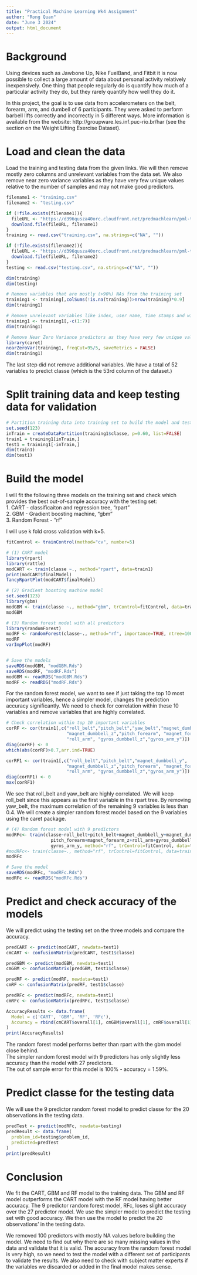 ---
title: "Practical Machine Learning Wk4 Assignment"
author: "Rong Quan"
date: "June 3 2024"
output: html_document
---

# Background
Using devices such as Jawbone Up, Nike FuelBand, and Fitbit it is now possible to collect a large amount of 
data about personal activity relatively inexpensively. One thing that people regularly do is 
quantify how much of a particular activity they do, but they rarely quantify how well they do it. 

In this project, the goal is to use data from accelerometers on the belt, forearm, arm, and dumbell of 6 participants. 
They were asked to perform barbell lifts correctly and incorrectly in 5 different ways. 
More information is available from the website: http://groupware.les.inf.puc-rio.br/har 
(see the section on the Weight Lifting Exercise Dataset).
   
   
# Load and clean the data
   
Load the training and testing data from the given links. We will then remove mostly zero columns and unrelevant
variables from the data set. We also remove near zero variance variables as they have very few unique values 
relative to the number of samples and may not make good predictors.
   
   
```{r}
filename1 <- "training.csv"
filename2 <- "testing.csv"

if (!file.exists(filename1)){
  fileURL <- "https://d396qusza40orc.cloudfront.net/predmachlearn/pml-training.csv"
  download.file(fileURL, filename1)
}
training <- read.csv("training.csv", na.strings=c("NA", ""))

if (!file.exists(filename2)){
  fileURL <- "https://d396qusza40orc.cloudfront.net/predmachlearn/pml-testing.csv"
  download.file(fileURL, filename2)
}
testing <- read.csv("testing.csv", na.strings=c("NA", ""))

dim(training)
dim(testing)

# Remove variables that are mostly (>90%) NAs from the training set
training1 <- training[,colSums(!is.na(training))>nrow(training)*0.9]
dim(training1)

# Remove unrelevant variables like index, user name, time stamps and windows, i.e. columns 1 to 7
training1 <- training1[,-c(1:7)]
dim(training1)

# Remove Near Zero Variance predictors as they have very few unique values relative to the number of samples 
library(caret)
nearZeroVar(training1, freqCut=95/5, saveMetrics = FALSE)
dim(training1)
```
   
   
The last step did not remove additional variables. We have a total of 52 variables to predict classe (which is the 
53rd column of the dataset.)
   
   
# Split training data and keep testing data for validation
   
```{r}
# Partition training data into training set to build the model and testing set to predict and test model accuracy.
set.seed(123)
inTrain = createDataPartition(training1$classe, p=0.60, list=FALSE)
train1 = training1[inTrain,]
test1 = training1[-inTrain,]
dim(train1)
dim(test1)
```
   
   
# Build the model
   
I will fit the following three models on the training set and check which provides the best out-of-sample accuracy with 
the testing set:   
1. CART - classificaiton and regression tree, "rpart"   
2. GBM - Gradient boosting machine, "gbm"   
3. Random Forest - "rf"   
   
I will use k fold cross validation with k=5.
   
   
```{r}
fitControl <- trainControl(method="cv", number=5)

# (1) CART model
library(rpart)
library(rattle)
modCART <- train(classe ~., method="rpart", data=train1)
print(modCART$finalModel)
fancyRpartPlot(modCART$finalModel)

# (2) Gradient boosting machine model
set.seed(123)
library(gbm)
modGBM <- train(classe ~., method="gbm", trControl=fitControl, data=train1, verbose=FALSE)
modGBM

# (3) Random forest model with all predictors
library(randomForest)
modRF <- randomForest(classe~., method="rf", importance=TRUE, ntree=100, data=train1)
modRF
varImpPlot(modRF)


# Save the models
saveRDS(modGBM, "modGBM.Rds")
saveRDS(modRF, "modRF.Rds")
modGBM <- readRDS("modGBM.Rds")
modRF <- readRDS("modRF.Rds")
```
   
   
For the random forest model, we want to see if just taking the top 10 most important variables, hence a simpler model, 
changes the prediction accuracy significantly. We need to check for correlation within these 10 variables and remove
variables that are highly correlated.
   
   
```{r}
# Check correlation within top 10 important variables
corRF <- cor(train1[,c("roll_belt","pitch_belt","yaw_belt","magnet_dumbbell_y", 
                       "magnet_dumbbell_z","pitch_forearm", "magnet_forearm_z", 
                       "roll_arm", "gyros_dumbbell_z","gyros_arm_y")])
diag(corRF) <- 0
which(abs(corRF)>0.7,arr.ind=TRUE)

corRF1 <- cor(train1[,c("roll_belt","pitch_belt","magnet_dumbbell_y", 
                       "magnet_dumbbell_z","pitch_forearm", "magnet_forearm_z", 
                       "roll_arm", "gyros_dumbbell_z","gyros_arm_y")])
diag(corRF1) <- 0
max(corRF1)
```
   
    
We see that roll_belt and yaw_belt are highly correlated. We will keep roll_belt since this appears as the first variable in 
the rpart tree. By removing yaw_belt, the maximum correlation of the remaining 9 variables is less than 0.4. 
We will create a simpler random forest model based on the 9 variables using the caret package.
       
   
```{r}
# (4) Random forest model with 9 predictors
modRFc<- train(classe~roll_belt+pitch_belt+magnet_dumbbell_y+magnet_dumbbell_z+
                 pitch_forearm+magnet_forearm_z+roll_arm+gyros_dumbbell_z+
                 gyros_arm_y, method="rf", trControl=fitControl, data=train1)
#modRFc<- train(classe~., method="rf", trControl=fitControl, data=train1)
modRFc

# Save the model
saveRDS(modRFc, "modRFc.Rds")
modRFc <- readRDS("modRFc.Rds")
```
   
   
# Predict and check accuracy of the models
   
We will predict using the testing set on the three models and compare the accuracy.
   
   
```{r}
predCART <- predict(modCART, newdata=test1)
cmCART <- confusionMatrix(predCART, test1$classe)

predGBM <- predict(modGBM, newdata=test1)
cmGBM <- confusionMatrix(predGBM, test1$classe)

predRF <- predict(modRF, newdata=test1)
cmRF <- confusionMatrix(predRF, test1$classe)

predRFc <- predict(modRFc, newdata=test1)
cmRFc <- confusionMatrix(predRFc, test1$classe)

AccuracyResults <- data.frame(
  Model = c('CART', 'GBM', 'RF', 'RFc'),
  Accuracy = rbind(cmCART$overall[1], cmGBM$overall[1], cmRF$overall[1], cmRFc$overall[1])
)
print(AccuracyResults)
```
    
The random forest model performs better than rpart with the gbm model close behind.   
The simpler random forest model with 9 predictors has only slightly less accuracy than the model with 27 predictors.  
The out of sample error for this model is 100% - accuracy = 1.59%.  
   
   
# Predict classe for the testing data
    
We will use the 9 predictor random forest model to predict classe for the 20 observations in the testing data.
   
```{r} 
predTest <- predict(modRFc, newdata=testing)
predResult <- data.frame(
  problem_id=testing$problem_id,
  predicted=predTest
)
print(predResult)
```
   
   
# Conclusion
   
We fit the CART, GBM and RF model to the training data. The GBM and RF model outperforms the CART model with the RF model 
having better accuracy. The 9 predictor random forest model, RFc, loses slight accuracy over the 27 predictor model. 
We use the simpler model to predict the testing set with good accuracy. We then use the model to predict the 20 observations'
in the testing data.

We removed 100 predictors with mostly NA values before building the model. We need to find out why there are so many missing values 
in the data and validate that it is valid. The accuracy from the random forest model is very high, so we need to test the model with a 
different set of participants to validate the results. We also need to check with subject matter experts if the variables we discarded 
or added in the final model makes sense.



